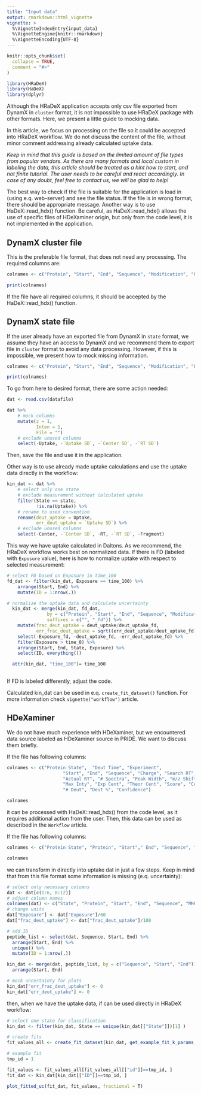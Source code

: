 ```yaml
---
title: "Input data"
output: rmarkdown::html_vignette
vignette: >
  %\VignetteIndexEntry{input_data}
  %\VignetteEngine{knitr::rmarkdown}
  %\VignetteEncoding{UTF-8}
---
```


```r
knitr::opts_chunk$set(
  collapse = TRUE,
  comment = "#>"
)
```

```r
library(HRaDeX)
library(HaDeX)
library(dplyr)
```


Although the HRaDeX application accepts only csv file exported from DynamX in `cluster` format, it is not impossible to use HRaDeX package with other formats. Here, we present a little guide to mocking data. 

In this article, we focus on processing on the file so it could be accepted into HRaDeX workflow. We do not discuss the content of the file, without minor comment addressing already calculated uptake data. 

*Keep in mind that this guide is based on the limited amount of file types from popular vendors. As there are many formats and local custom in labeling the data, this article should be treated as a hint how to start, and not finite tutorial. The user needs to be careful and react accordingly. In case of any doubt, feel free to contact us, we will be glad to help!*

The best way to check if the file is suitable for the application is load in (using e.q. web-server) and see the file status. If the file is in wrong format, there should be appropriate message. 
Another way is to use HaDeX::read_hdx() function. Be careful, as HaDeX::read_hdx() allows the use of specific files of HDeXaminer origin, but only from the code level, it is not implemented in the application.

## DynamX cluster file

This is the preferable file format, that does not need any processing. The required columns are:

```r
colnames <- c("Protein", "Start", "End", "Sequence", "Modification", "Fragment", "MaxUptake", "MHP", "State", "Exposure", "File", "z", "RT", "Inten", "Center")

print(colnames)
```

If the file have all required columns, it should be accepted by the HaDeX::read_hdx() function.

## DynamX state file

If the user already have an exported file from DynamX in `state` format, we assume they have an access to DynamX and we recommend them to export file in `cluster` format to avoid any data processing. However, if this is impossible, we present how to mock missing information.

```r
colnames <- c("Protein", "Start", "End", "Sequence", "Modification", "Fragment", "MaxUptake", "MHP", "State", "Exposure", "Center", "Center SD", "Uptake", "Uptake SD", "RT", "RT SD")

print(colnames)
```

To go from here to desired format, there are some action needed:

```r

dat <- read.csv(datafile)

dat %>%
    # mock columns
    mutate(z = 1, 
           Inten = 1, 
           File = "")
    # exclude unused columns
    select(-Uptake, -`Uptake SD`, -`Center SD`, -`RT SD`)

```

Then, save the file and use it in the application.

Other way is to use already made uptake calculations and use the uptake data directly in the workflow:

```r

kin_dat <- dat %>%
    # select only one state 
    # exclude measurement without calculated uptake
    filter(State == state,
           !is.na(Uptake)) %>%
    # rename to used convention 
    rename(deut_uptake = Uptake,
           err_deut_uptake = `Uptake SD`) %>%
    # exclude unused columns
    select(-Center, -`Center SD`, -RT, -`RT SD`, -Fragment)

```

This way we have uptake calculated in Daltons. As we recommend, the HRaDeX workflow works best on normalized data. If there is FD (labeled with `Exposure` value), here is how to normalize uptake with respect to selected measurement:

```r

# select FD based on Exposure in time_100
fd_dat <- filter(kin_dat, Exposure == time_100) %>%
    arrange(Start, End) %>%
    mutate(ID = 1:nrow(.))

# normalize the uptake data and calculate uncertainty
  kin_dat <- merge(kin_dat, fd_dat,
               by = c("Protein", "Start", "End", "Sequence", "Modification", "MaxUptake", "MHP", "State"),
               suffixes = c("", "_fd")) %>%
    mutate(frac_deut_uptake = deut_uptake/deut_uptake_fd,
           err_frac_deut_uptake = sqrt((err_deut_uptake/deut_uptake_fd)^2 + (deut_uptake*err_deut_uptake_fd/deut_uptake_fd^2)^2)) %>%
    select(-Exposure_fd, -deut_uptake_fd, -err_deut_uptake_fd) %>%
    filter(Exposure > time_0) %>%
    arrange(Start, End, State, Exposure) %>%
    select(ID, everything())

  attr(kin_dat, "time_100")= time_100
  
```

If FD is labeled differently, adjust the code.

Calculated kin_dat can be used in e.q. `create_fit_dataset()` function. For more information check `vignette("workflow")` article.

## HDeXaminer

We do not have much experience with HDeXaminer, but we encountered data source labeled as HDeXaminer source in PRIDE. We want to discuss them briefly.

If the file has following columns:

```r
colnames <- c("Protein State",  "Deut Time", "Experiment", 
                     "Start", "End", "Sequence", "Charge", "Search RT",
                     "Actual RT", "# Spectra", "Peak Width", "m/z Shift",
                     "Max Inty", "Exp Cent", "Theor Cent", "Score", "Cent Diff", 
                     "# Deut", "Deut %", "Confidence")

colnames

```

it can be processed with HaDeX::read_hdx() from the code level, as it requires additional action from the user. Then, this data can be used as described in the `Workflow` article.

If the file has following columns:

```r
colnames <- c("Protein State", "Protein", "Start"," End", "Sequence", "Peptide Mass", "RT (min)", "Deut Time (sec)", "maxD", "Theor #D", "#D", "%D", "Conf Interval (#D)", "#Rep", "Confidence", "Stddev", "p")

colnames

```

we can transform in directly into uptake dat in just a few steps. Keep in mind that from this file format some information is missing (e.q. uncertainty):

```r
# select only necessary columns
dat <- dat[c(1:6, 8:12)]
# adjust column names
colnames(dat) <- c("State", "Protein", "Start", "End", "Sequence", "MHP",  "Exposure", "MaxUptake", "theo_deut_uptake", "deut_uptake", "frac_deut_uptake")
# change units
dat["Exposure"] <- dat["Exposure"]/60
dat["frac_deut_uptake"] <- dat["frac_deut_uptake"]/100

# add ID
peptide_list <- select(dat, Sequence, Start, End) %>%
  arrange(Start, End) %>%
  unique() %>%
  mutate(ID = 1:nrow(.))

kin_dat <- merge(dat, peptide_list, by = c("Sequence", "Start", "End")) %>%
  arrange(Start, End)

# mock uncertainty for plots
kin_dat["err_frac_deut_uptake"] <- 0
kin_dat["err_deut_uptake"] <- 0

```

then, when we have the uptake data, if can be used directly in HRaDeX workflow:

```r
# select one state for classification 
kin_dat <- filter(kin_dat, State == unique(kin_dat[["State"]])[1] )

# create fits
fit_values_all <- create_fit_dataset(kin_dat, get_example_fit_k_params_2(), fractional = T)

# example fit 
tmp_id = 1

fit_values <- fit_values_all[fit_values_all[["id"]]==tmp_id, ]
fit_dat <- kin_dat[kin_dat[["ID"]]==tmp_id, ]

plot_fitted_uc(fit_dat, fit_values, fractional = T)

```




